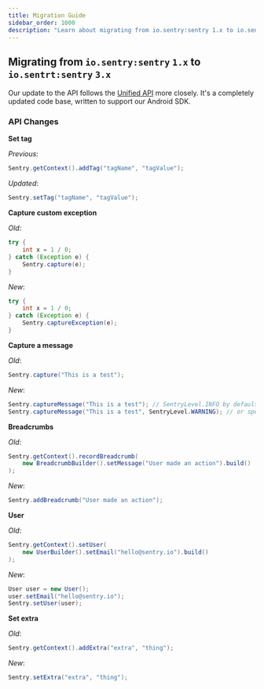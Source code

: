 ```yaml
---
title: Migration Guide
sidebar_order: 1000
description: "Learn about migrating from io.sentry:sentry 1.x to io.sentry:sentry 3.x."
---
```


## Migrating from `io.sentry:sentry` `1.x` to `io.sentrt:sentry` `3.x`


Our update to the API follows the [Unified API](https://develop.sentry.dev/sdk/unified-api/) more closely. It's a completely updated code base, written to support our Android SDK.

### API Changes

**Set tag**

_Previous_:

```java
Sentry.getContext().addTag("tagName", "tagValue");
```

_Updated_:

```java
Sentry.setTag("tagName", "tagValue");
```

**Capture custom exception**

_Old_:

```java
try {
    int x = 1 / 0;
} catch (Exception e) {
    Sentry.capture(e);
}
```

_New_:

```java
try {
    int x = 1 / 0;
} catch (Exception e) {
    Sentry.captureException(e);
}
```

**Capture a message**

_Old_:

```java
Sentry.capture("This is a test");
```

_New_:

```java
Sentry.captureMessage("This is a test"); // SentryLevel.INFO by default
Sentry.captureMessage("This is a test", SentryLevel.WARNING); // or specific level
```

**Breadcrumbs**

_Old_:

```java
Sentry.getContext().recordBreadcrumb(
    new BreadcrumbBuilder().setMessage("User made an action").build()
);
```

_New_:

```java
Sentry.addBreadcrumb("User made an action");
```

**User**

_Old_:

```java
Sentry.getContext().setUser(
    new UserBuilder().setEmail("hello@sentry.io").build()
);
```

_New_:

```java
User user = new User();
user.setEmail("hello@sentry.io");
Sentry.setUser(user);
```

**Set extra**

_Old_:

```java
Sentry.getContext().addExtra("extra", "thing");
```

_New_:

```java
Sentry.setExtra("extra", "thing");
```
